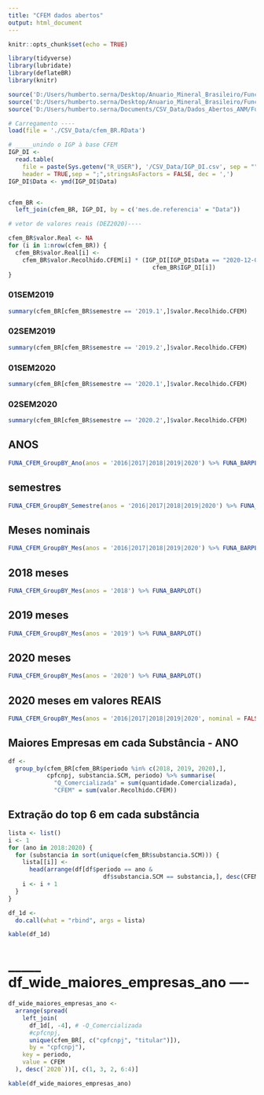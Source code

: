 ---
title: "CFEM dados abertos"
output: html_document
---

```{r setup, include=FALSE}
knitr::opts_chunk$set(echo = TRUE)

library(tidyverse)
library(lubridate)
library(deflateBR)
library(knitr)

source('D:/Users/humberto.serna/Desktop/Anuario_Mineral_Brasileiro/Funcoes_de_Formatacao_Estilo/Funcoes_de_Formatacao_Estilo.r')
source('D:/Users/humberto.serna/Desktop/Anuario_Mineral_Brasileiro/Funcoes_de_Formatacao_Estilo/graficos_AMB.r')
source('D:/Users/humberto.serna/Documents/CSV_Data/Dados_Abertos_ANM/Funcoes_CFEM.R')

# Carregamento ----
load(file = './CSV_Data/cfem_BR.RData')

# _____unindo o IGP à base CFEM
IGP_DI <-
  read.table(
    file = paste(Sys.getenv("R_USER"), '/CSV_Data/IGP_DI.csv', sep = ""),
    header = TRUE,sep = ";",stringsAsFactors = FALSE, dec = ',')
IGP_DI$Data <- ymd(IGP_DI$Data)


cfem_BR <-
  left_join(cfem_BR, IGP_DI, by = c('mes.de.referencia' = "Data"))

# vetor de valores reais (DEZ2020)---- 

cfem_BR$valor.Real <- NA
for (i in 1:nrow(cfem_BR)) {
  cfem_BR$valor.Real[i] <-
    cfem_BR$valor.Recolhido.CFEM[i] * (IGP_DI[IGP_DI$Data == "2020-12-01", "IGP_DI"] /
                                         cfem_BR$IGP_DI[i])
}


```

### 01SEM2019
```{r cfem, echo=FALSE, message=FALSE, warning=FALSE}
summary(cfem_BR[cfem_BR$semestre == '2019.1',]$valor.Recolhido.CFEM)
```
### 02SEM2019
```{r echo=FALSE, message=FALSE, warning=FALSE}
summary(cfem_BR[cfem_BR$semestre == '2019.2',]$valor.Recolhido.CFEM)
```
### 01SEM2020
```{r echo=FALSE, message=FALSE, warning=FALSE}
summary(cfem_BR[cfem_BR$semestre == '2020.1',]$valor.Recolhido.CFEM)
```
### 02SEM2020
```{r echo=FALSE, message=FALSE, warning=FALSE}
summary(cfem_BR[cfem_BR$semestre == '2020.2',]$valor.Recolhido.CFEM)
```

## ANOS
```{r echo=FALSE, message=FALSE, warning=FALSE}
FUNA_CFEM_GroupBY_Ano(anos = '2016|2017|2018|2019|2020') %>% FUNA_BARPLOT()
```

## semestres
```{r, echo=FALSE, message=FALSE, warning=FALSE}
FUNA_CFEM_GroupBY_Semestre(anos = '2016|2017|2018|2019|2020') %>% FUNA_BARPLOT()
```

## Meses nominais
```{r echo=FALSE, message=FALSE, warning=FALSE}
FUNA_CFEM_GroupBY_Mes(anos = '2016|2017|2018|2019|2020') %>% FUNA_BARPLOT()
```



## 2018 meses
```{r, echo=FALSE, message=FALSE, warning=FALSE}
FUNA_CFEM_GroupBY_Mes(anos = '2018') %>% FUNA_BARPLOT()
```


## 2019 meses
```{r echo=FALSE, message=FALSE, warning=FALSE}
FUNA_CFEM_GroupBY_Mes(anos = '2019') %>% FUNA_BARPLOT()
```


## 2020 meses
```{r echo=FALSE, message=FALSE, warning=FALSE}
FUNA_CFEM_GroupBY_Mes(anos = '2020') %>% FUNA_BARPLOT()
```


## 2020 meses em valores REAIS
```{r Meses em valores reais, echo=FALSE, message=FALSE, warning=FALSE}

FUNA_CFEM_GroupBY_Mes(anos = '2016|2017|2018|2019|2020', nominal = FALSE) %>% FUNA_BARPLOT()

```


## Maiores Empresas em cada Substância - ANO 
```{r Maiores Empresas em cada Substância - ANO, echo=FALSE}


df <-
  group_by(cfem_BR[cfem_BR$periodo %in% c(2018, 2019, 2020),],
           cpfcnpj, substancia.SCM, periodo) %>% summarise(
             "Q_Comercializada" = sum(quantidade.Comercializada),
             "CFEM" = sum(valor.Recolhido.CFEM))

```


## Extração do top 6 em cada substância 
```{r  Extração do top 6 em cada substância , echo=FALSE}

lista <- list()
i <- 1
for (ano in 2018:2020) {
  for (substancia in sort(unique(cfem_BR$substancia.SCM))) {
    lista[[i]] <-
      head(arrange(df[df$periodo == ano &
                           df$substancia.SCM == substancia,], desc(CFEM)))
    i <- i + 1
  }
}

df_1d <- 
  do.call(what = "rbind", args = lista)

kable(df_1d)

```



# _____ df_wide_maiores_empresas_ano ----
```{r maiores_empresas_ano_wide, echo=FALSE}

df_wide_maiores_empresas_ano <-
  arrange(spread(
    left_join(
      df_1d[, -4], # -Q_Comercializada
      #cpfcnpj,
      unique(cfem_BR[, c("cpfcnpj", "titular")]), 
      by = "cpfcnpj"),  
    key = periodo,
    value = CFEM
  ), desc(`2020`))[, c(1, 3, 2, 6:4)]

kable(df_wide_maiores_empresas_ano)

```


